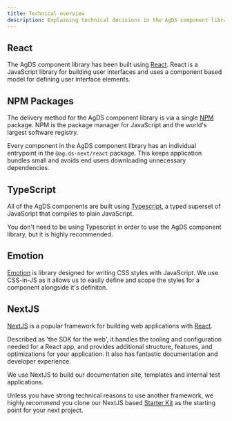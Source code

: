 ```yaml
---
title: Technical overview
description: Explaining technical decisions in the AgDS component library.
---
```


## React

The AgDS component library has been built using [React](https://reactjs.org/). React is a JavaScript library for building user interfaces and uses a component based model for defining user interface elements.

## NPM Packages

The delivery method for the AgDS component library is via a single [NPM](https://www.npmjs.com/) package. NPM is the package manager for JavaScript and the world's largest software registry.

Every component in the AgDS component library has an individual entrypoint in the `@ag.ds-next/react` package. This keeps application bundles small and avoids end users downloading unnecessary dependencies.

## TypeScript

All of the AgDS components are built using [Typescript](https://www.typescriptlang.org/), a typed superset of JavaScript that compiles to plain JavaScript.

You don't need to be using Typescript in order to use the AgDS component library, but it is highly recommended.

## Emotion

[Emotion](https://emotion.sh/docs/introduction) is library designed for writing CSS styles with JavaScript. We use CSS-in-JS as it allows us to easily define and scope the styles for a component alongside it's definiton.

## NextJS

[NextJS](https://nextjs.org/) is a popular framework for building web applications with [React](https://reactjs.org/).

Described as 'the SDK for the web', it handles the tooling and configuration needed for a React app, and provides additional structure, features, and optimizations for your application. It also has fantastic documentation and developer experience.

We use NextJS to build our documentation site, templates and internal test applications.

Unless you have strong technical reasons to use another framework, we highly recommend you clone our NextJS based [Starter Kit](https://github.com/agriculture-gov-au/agds-starter-kit) as the starting point for your next project.
